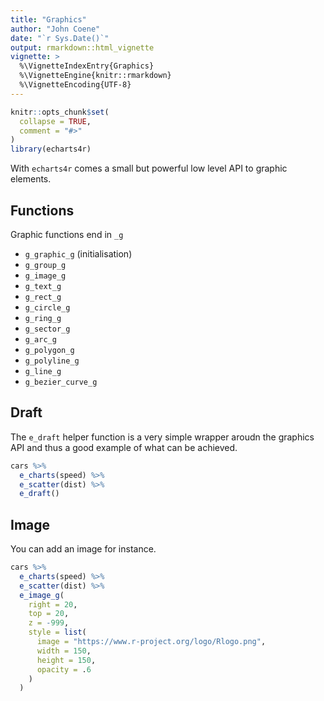 ```yaml
---
title: "Graphics"
author: "John Coene"
date: "`r Sys.Date()`"
output: rmarkdown::html_vignette
vignette: >
  %\VignetteIndexEntry{Graphics}
  %\VignetteEngine{knitr::rmarkdown}
  %\VignetteEncoding{UTF-8}
---
```


```r
knitr::opts_chunk$set(
  collapse = TRUE,
  comment = "#>"
)
library(echarts4r)
```

With `echarts4r` comes a small but powerful low level API to graphic elements.

## Functions

Graphic functions end in `_g`

- `g_graphic_g` (initialisation)
- `g_group_g`
- `g_image_g`
- `g_text_g`
- `g_rect_g`
- `g_circle_g`
- `g_ring_g`
- `g_sector_g`
- `g_arc_g`
- `g_polygon_g`
- `g_polyline_g`
- `g_line_g`
- `g_bezier_curve_g`

## Draft

The `e_draft` helper function is a very simple wrapper aroudn the graphics API and thus a good example of what can be achieved.

```r
cars %>% 
  e_charts(speed) %>% 
  e_scatter(dist) %>%
  e_draft()
```

## Image

You can add an image for instance.

```r
cars %>% 
  e_charts(speed) %>% 
  e_scatter(dist) %>%
  e_image_g(
    right = 20,
    top = 20,
    z = -999,
    style = list(
      image = "https://www.r-project.org/logo/Rlogo.png",
      width = 150,
      height = 150,
      opacity = .6
    )
  )
```